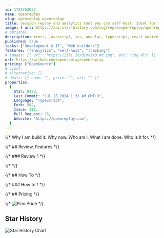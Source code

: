 ```yaml
---
id: 1722762037
name: openreplay
slug: openreplay-openreplay
title: Session replay and analytics tool you can self-host. Ideal for reproducing issues, co-browsing with users and optimizing your product.
image: { url: https://api.star-history.com/svg?repos=openreplay/openreplay }
# optional
description: react, javascript, ios, angular, typescript, react-native, vue, analytics, nextjs, devtools, svelte, feature-flags, product-analytics, real-user-monitoring, session-replay, web-vitals,  ,
published: true
tasks: ["Development & IT", "Web builders"]
features: ["analytics", "self-host", "tracking"]
# images: [{ url: "https://iili.io/dI8yiYB.md.jpg", alt: "img alt" }]
url: https://github.com/openreplay/openreplay
pricing: ["OpenSource"]
# visit:
# alternative: []
# deals: [{ name: "", price: "", url: "" }]
properties:
  {
    Star: 9173,
    Last Commit: "Jul 26 2024 1:31 AM GMT+3",
    Language: "TypeScript",
    Fork: 502,
    Issue: 111,
    Pull Request: 26,
    Website: "https://openreplay.com",
  }
---
```


{/* Why I am build it. Why now. Who am I. What I am done. Who is it for. */}

{/* ## Review, Features */}

{/* ### Review 1 */}

{/* <DetailYoutube videoId="" startTime={0} /> */}

{/* ## How To */}

{/* ### How to 1 */}

{/* ## Pricing */}

{/* <Img src="" alt="Plan Price" /> */}

## Star History

![Star History Chart](https://api.star-history.com/svg?repos=openreplay/openreplay)
